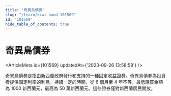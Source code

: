 ```yaml
---
title: "奇異鳥債券"
slug: "/learn/kiwi-bond-101569"
id: "101569"
hide_table_of_contents: true
---
```



# 奇異鳥債券

<ArticleMeta id={101569} updatedAt={'2023-09-26 13:58:58'} />
<div className='border-solid border-b border-t-0 my-4 border-[var(--ifm-color-gray-300)]' />

奇異鳥債券是指由新西蘭政府發行和支持的一種固定收益證券。奇異鳥債券為投資者提供固定利率的利息，持續一定的時間，從 6 個月至 4 年不等，最低購買金額為 1000 新西蘭元，最高為 50 萬新西蘭元。這些證券僅對新西蘭居民開放。
